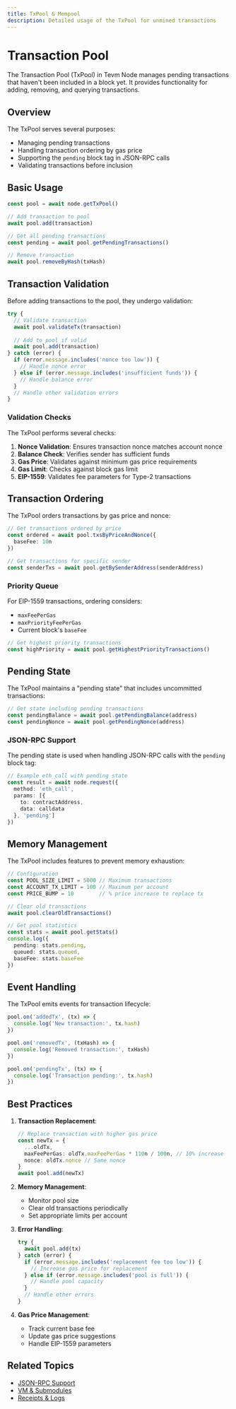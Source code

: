 ```yaml
---
title: TxPool & Mempool
description: Detailed usage of the TxPool for unmined transactions
---
```


# Transaction Pool

The Transaction Pool (TxPool) in Tevm Node manages pending transactions that haven't been included in a block yet. It provides functionality for adding, removing, and querying transactions.

## Overview

The TxPool serves several purposes:
- Managing pending transactions
- Handling transaction ordering by gas price
- Supporting the `pending` block tag in JSON-RPC calls
- Validating transactions before inclusion

## Basic Usage

```ts
const pool = await node.getTxPool()

// Add transaction to pool
await pool.add(transaction)

// Get all pending transactions
const pending = await pool.getPendingTransactions()

// Remove transaction
await pool.removeByHash(txHash)
```

## Transaction Validation

Before adding transactions to the pool, they undergo validation:

```ts
try {
  // Validate transaction
  await pool.validateTx(transaction)
  
  // Add to pool if valid
  await pool.add(transaction)
} catch (error) {
  if (error.message.includes('nonce too low')) {
    // Handle nonce error
  } else if (error.message.includes('insufficient funds')) {
    // Handle balance error
  }
  // Handle other validation errors
}
```

### Validation Checks

The TxPool performs several checks:
1. **Nonce Validation**: Ensures transaction nonce matches account nonce
2. **Balance Check**: Verifies sender has sufficient funds
3. **Gas Price**: Validates against minimum gas price requirements
4. **Gas Limit**: Checks against block gas limit
5. **EIP-1559**: Validates fee parameters for Type-2 transactions

## Transaction Ordering

The TxPool orders transactions by gas price and nonce:

```ts
// Get transactions ordered by price
const ordered = await pool.txsByPriceAndNonce({
  baseFee: 10n
})

// Get transactions for specific sender
const senderTxs = await pool.getBySenderAddress(senderAddress)
```

### Priority Queue

For EIP-1559 transactions, ordering considers:
- `maxFeePerGas`
- `maxPriorityFeePerGas`
- Current block's `baseFee`

```ts
// Get highest priority transactions
const highPriority = await pool.getHighestPriorityTransactions()
```

## Pending State

The TxPool maintains a "pending state" that includes uncommitted transactions:

```ts
// Get state including pending transactions
const pendingBalance = await pool.getPendingBalance(address)
const pendingNonce = await pool.getPendingNonce(address)
```

### JSON-RPC Support

The pending state is used when handling JSON-RPC calls with the `pending` block tag:

```ts
// Example eth_call with pending state
const result = await node.request({
  method: 'eth_call',
  params: [{
    to: contractAddress,
    data: calldata
  }, 'pending']
})
```

## Memory Management

The TxPool includes features to prevent memory exhaustion:

```ts
// Configuration
const POOL_SIZE_LIMIT = 5000 // Maximum transactions
const ACCOUNT_TX_LIMIT = 100 // Maximum per account
const PRICE_BUMP = 10        // % price increase to replace tx

// Clear old transactions
await pool.clearOldTransactions()

// Get pool statistics
const stats = await pool.getStats()
console.log({
  pending: stats.pending,
  queued: stats.queued,
  baseFee: stats.baseFee
})
```

## Event Handling

The TxPool emits events for transaction lifecycle:

```ts
pool.on('addedTx', (tx) => {
  console.log('New transaction:', tx.hash)
})

pool.on('removedTx', (txHash) => {
  console.log('Removed transaction:', txHash)
})

pool.on('pendingTx', (tx) => {
  console.log('Transaction pending:', tx.hash)
})
```

## Best Practices

1. **Transaction Replacement**:
   ```ts
   // Replace transaction with higher gas price
   const newTx = {
     ...oldTx,
     maxFeePerGas: oldTx.maxFeePerGas * 110n / 100n, // 10% increase
     nonce: oldTx.nonce // Same nonce
   }
   await pool.add(newTx)
   ```

2. **Memory Management**:
   - Monitor pool size
   - Clear old transactions periodically
   - Set appropriate limits per account

3. **Error Handling**:
   ```ts
   try {
     await pool.add(tx)
   } catch (error) {
     if (error.message.includes('replacement fee too low')) {
       // Increase gas price for replacement
     } else if (error.message.includes('pool is full')) {
       // Handle pool capacity
     }
     // Handle other errors
   }
   ```

4. **Gas Price Management**:
   - Track current base fee
   - Update gas price suggestions
   - Handle EIP-1559 parameters

## Related Topics
- [JSON-RPC Support](../api/json-rpc)
- [VM & Submodules](../api/vm-and-submodules)
- [Receipts & Logs](./receipts-and-logs) 